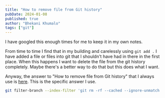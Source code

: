 ```yaml
---
title: "How to remove file from Git history"
pubDate: 2024-01-08
published: true
author: "Bhekani Khumalo"
tags: ["git"]
---
```


I have googled this enough times for me to keep it in my own notes.

From time to time I find that in my building and carelessly using `git add .` I have added a file or files into git that I shouldn't have had in there in the first place. When this happens I want to delete the file from the git history completely. Maybe there's a better way to do that but this does what I want.

Anyway, the answer to "How to remove file from Git history" that I always use is [here](https://stackoverflow.com/questions/43762338/how-to-remove-file-from-git-history). This is the specific answer I use.

```bash
git filter-branch --index-filter 'git rm -rf --cached --ignore-unmatch path_to_file' HEAD

```
